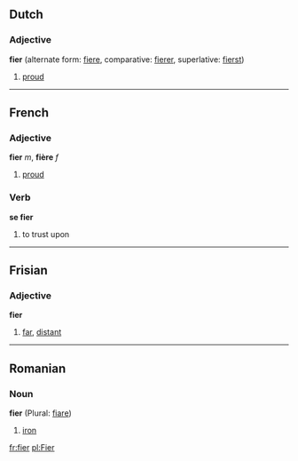 ==Dutch==
===Adjective===
'''fier''' (alternate form: [[fiere]], comparative: [[fierer]], superlative: [[fierst]])

#[[proud]]

----
==French==
===Adjective===
'''fier''' ''m'', '''fière''' ''f''
#[[proud]]

===Verb===
'''se fier'''

# to trust upon

----
==Frisian==
===Adjective===
'''fier'''

#[[far]], [[distant]]

----
==Romanian==
===Noun===
'''fier''' (Plural: [[fiare]])

#[[iron]]

[[fr:fier]]
[[pl:Fier]]